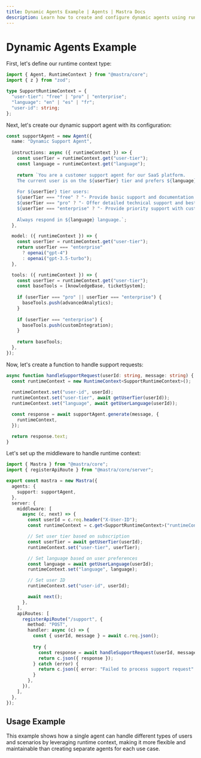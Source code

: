 ```yaml
---
title: Dynamic Agents Example | Agents | Mastra Docs
description: Learn how to create and configure dynamic agents using runtime context in Mastra.
---
```


# Dynamic Agents Example

First, let's define our runtime context type:

```typescript
import { Agent, RuntimeContext } from "@mastra/core";
import { z } from "zod";

type SupportRuntimeContext = {
  "user-tier": "free" | "pro" | "enterprise";
  "language": "en" | "es" | "fr";
  "user-id": string;
};
```

Next, let's create our dynamic support agent with its configuration:

```typescript
const supportAgent = new Agent({
  name: "Dynamic Support Agent",
  
  instructions: async ({ runtimeContext }) => {
    const userTier = runtimeContext.get("user-tier");
    const language = runtimeContext.get("language");
    
    return `You are a customer support agent for our SaaS platform.
    The current user is on the ${userTier} tier and prefers ${language} language.
    
    For ${userTier} tier users:
    ${userTier === "free" ? "- Provide basic support and documentation links" : ""}
    ${userTier === "pro" ? "- Offer detailed technical support and best practices" : ""}
    ${userTier === "enterprise" ? "- Provide priority support with custom solutions" : ""}
    
    Always respond in ${language} language.`;
  },

  model: ({ runtimeContext }) => {
    const userTier = runtimeContext.get("user-tier");
    return userTier === "enterprise" 
      ? openai("gpt-4") 
      : openai("gpt-3.5-turbo");
  },

  tools: ({ runtimeContext }) => {
    const userTier = runtimeContext.get("user-tier");
    const baseTools = [knowledgeBase, ticketSystem];
    
    if (userTier === "pro" || userTier === "enterprise") {
      baseTools.push(advancedAnalytics);
    }
    
    if (userTier === "enterprise") {
      baseTools.push(customIntegration);
    }
    
    return baseTools;
  },
});
```

Now, let's create a function to handle support requests:

```typescript
async function handleSupportRequest(userId: string, message: string) {
  const runtimeContext = new RuntimeContext<SupportRuntimeContext>();
  
  runtimeContext.set("user-id", userId);
  runtimeContext.set("user-tier", await getUserTier(userId));
  runtimeContext.set("language", await getUserLanguage(userId));

  const response = await supportAgent.generate(message, {
    runtimeContext,
  });

  return response.text;
}
```

Let's set up the middleware to handle runtime context:

```typescript
import { Mastra } from "@mastra/core";
import { registerApiRoute } from "@mastra/core/server";

export const mastra = new Mastra({
  agents: {
    support: supportAgent,
  },
  server: {
    middleware: [
      async (c, next) => {
        const userId = c.req.header("X-User-ID");
        const runtimeContext = c.get<SupportRuntimeContext>("runtimeContext");

        // Set user tier based on subscription
        const userTier = await getUserTier(userId);
        runtimeContext.set("user-tier", userTier);

        // Set language based on user preferences
        const language = await getUserLanguage(userId);
        runtimeContext.set("language", language);

        // Set user ID
        runtimeContext.set("user-id", userId);

        await next();
      },
    ],
    apiRoutes: [
      registerApiRoute("/support", {
        method: "POST",
        handler: async (c) => {
          const { userId, message } = await c.req.json();
          
          try {
            const response = await handleSupportRequest(userId, message);
            return c.json({ response });
          } catch (error) {
            return c.json({ error: "Failed to process support request" }, 500);
          }
        },
      }),
    ],
  },
});
```

## Usage Example

This example shows how a single agent can handle different types of users and scenarios by leveraging runtime context, making it more flexible and maintainable than creating separate agents for each use case.
